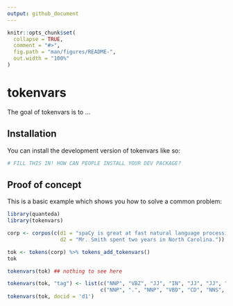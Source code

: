 ```yaml
---
output: github_document
---
```


<!-- README.md is generated from README.Rmd. Please edit that file -->

```r
knitr::opts_chunk$set(
  collapse = TRUE,
  comment = "#>",
  fig.path = "man/figures/README-",
  out.width = "100%"
)
```

# tokenvars

<!-- badges: start -->
<!-- badges: end -->

The goal of tokenvars is to ...

## Installation

You can install the development version of tokenvars like so:

``` r
# FILL THIS IN! HOW CAN PEOPLE INSTALL YOUR DEV PACKAGE?
```

## Proof of concept

This is a basic example which shows you how to solve a common problem:

```r
library(quanteda)
library(tokenvars)

corp <- corpus(c(d1 = "spaCy is great at fast natural language processing.",
                 d2 = "Mr. Smith spent two years in North Carolina."))

tok <- tokens(corp) %>% tokens_add_tokenvars()
tok
```

```r
tokenvars(tok) ## nothing to see here
```

```r
tokenvars(tok, "tag") <- list(c("NNP", "VBZ", "JJ", "IN", "JJ", "JJ", "NN", "NN", "."),
                              c("NNP", ".", "NNP", "VBD", "CD", "NNS", "IN", "NNP", "NNP", "."))
tokenvars(tok, docid = 'd1')
```

